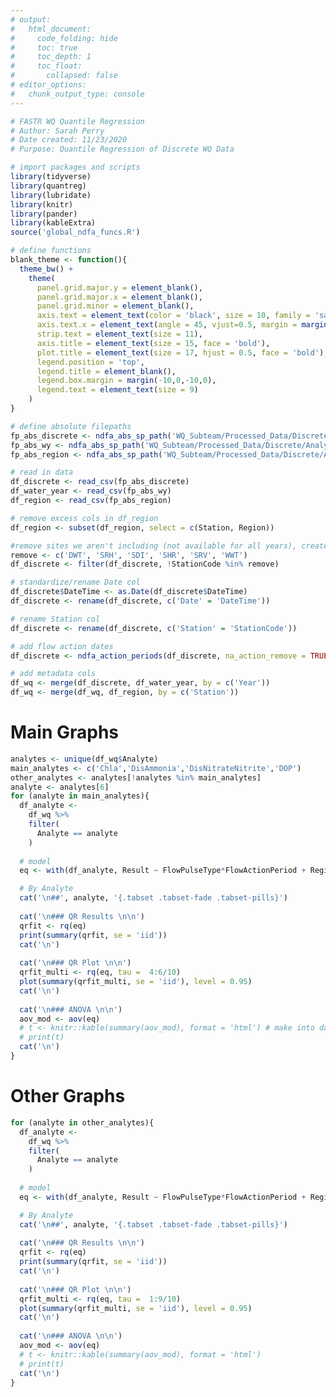 ```yaml
---
# output:
#   html_document:
#     code_folding: hide
#     toc: true
#     toc_depth: 1
#     toc_float:
#       collapsed: false
# editor_options:
#   chunk_output_type: console
---
```


```r
# FASTR WQ Quantile Regression
# Author: Sarah Perry
# Date created: 11/23/2020
# Purpose: Quantile Regression of Discrete WQ Data

# import packages and scripts
library(tidyverse)
library(quantreg)
library(lubridate)
library(knitr)
library(pander)
library(kableExtra)
source('global_ndfa_funcs.R')

# define functions
blank_theme <- function(){
  theme_bw() +
    theme(
      panel.grid.major.y = element_blank(),
      panel.grid.major.x = element_blank(),
      panel.grid.minor = element_blank(),
      axis.text = element_text(color = 'black', size = 10, family = 'sans'),
      axis.text.x = element_text(angle = 45, vjust=0.5, margin = margin(t = 1)),
      strip.text = element_text(size = 11),
      axis.title = element_text(size = 15, face = 'bold'),
      plot.title = element_text(size = 17, hjust = 0.5, face = 'bold'),
      legend.position = 'top',
      legend.title = element_blank(),
      legend.box.margin = margin(-10,0,-10,0),
      legend.text = element_text(size = 9)
    )
}
```

```r
# define absolute filepaths
fp_abs_discrete <- ndfa_abs_sp_path('WQ_Subteam/Processed_Data/Discrete/WQ_OUTPUT_Discrete_Lab_formatted.csv')
fp_abs_wy <- ndfa_abs_sp_path('WQ_Subteam/Processed_Data/Discrete/Analysis/FlowDatesDesignations.csv')
fp_abs_region <- ndfa_abs_sp_path('WQ_Subteam/Processed_Data/Discrete/Analysis/NDFA_map.csv')

# read in data
df_discrete <- read_csv(fp_abs_discrete)
df_water_year <- read_csv(fp_abs_wy)
df_region <- read_csv(fp_abs_region)

# remove excess cols in df_region
df_region <- subset(df_region, select = c(Station, Region))

#remove sites we aren't including (not available for all years), create a column for year
remove <- c('DWT', 'SRH', 'SDI', 'SHR', 'SRV', 'WWT')
df_discrete <- filter(df_discrete, !StationCode %in% remove)

# standardize/rename Date col
df_discrete$DateTime <- as.Date(df_discrete$DateTime)
df_discrete <- rename(df_discrete, c('Date' = 'DateTime'))

# rename Station col
df_discrete <- rename(df_discrete, c('Station' = 'StationCode'))

# add flow action dates
df_discrete <- ndfa_action_periods(df_discrete, na_action_remove = TRUE, keep_action_dates = FALSE)

# add metadata cols
df_wq <- merge(df_discrete, df_water_year, by = c('Year')) 
df_wq <- merge(df_wq, df_region, by = c('Station')) 
```

# Main Graphs {.tabset .tabset-fade .tabset-pills}
```r
analytes <- unique(df_wq$Analyte)
main_analytes <- c('Chla','DisAmmonia','DisNitrateNitrite','DOP')
other_analytes <- analytes[!analytes %in% main_analytes]
analyte <- analytes[6]
for (analyte in main_analytes){
  df_analyte <-
    df_wq %>%
    filter(
      Analyte == analyte
    )
  
  # model
  eq <- with(df_analyte, Result ~ FlowPulseType*FlowActionPeriod + Region*FlowActionPeriod + Region*FlowPulseType)

  # By Analyte
  cat('\n##', analyte, '{.tabset .tabset-fade .tabset-pills}')
  
  cat('\n### QR Results \n\n')
  qrfit <- rq(eq)
  print(summary(qrfit, se = 'iid'))
  cat('\n')
  
  cat('\n### QR Plot \n\n')
  qrfit_multi <- rq(eq, tau =  4:6/10)
  plot(summary(qrfit_multi, se = 'iid'), level = 0.95)
  cat('\n')
  
  cat('\n### ANOVA \n\n')
  aov_mod <- aov(eq)
  # t <- knitr::kable(summary(aov_mod), format = 'html') # make into dataframe first
  # print(t)
  cat('\n')
}
```

# Other Graphs {.tabset .tabset-fade .tabset-pills}
```r
for (analyte in other_analytes){
  df_analyte <-
    df_wq %>%
    filter(
      Analyte == analyte
    )
  
  # model
  eq <- with(df_analyte, Result ~ FlowPulseType*FlowActionPeriod + Region*FlowActionPeriod + Region*FlowPulseType + Station)

  # By Analyte
  cat('\n##', analyte, '{.tabset .tabset-fade .tabset-pills}')
  
  cat('\n### QR Results \n\n')
  qrfit <- rq(eq)
  print(summary(qrfit, se = 'iid'))
  cat('\n')
  
  cat('\n### QR Plot \n\n')
  qrfit_multi <- rq(eq, tau =  1:9/10)
  plot(summary(qrfit_multi, se = 'iid'), level = 0.95)
  cat('\n')
  
  cat('\n### ANOVA \n\n')
  aov_mod <- aov(eq)
  # t <- knitr::kable(summary(aov_mod), format = 'html')
  # print(t)
  cat('\n')
}
```

